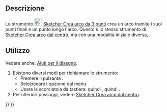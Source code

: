 <languages/>

{{Docnav/it
|[[Sketcher_CreateArc/it|Arco dal centro]]
|[[Sketcher_CreateArcOfEllipse/it|Arco di ellisse]]
|[[Sketcher_Workbench/it|Sketcher]]
|IconL=Sketcher_CreateArc.svg
|IconR=Sketcher_CreateArcOfEllipse.svg
|IconC=Workbench_Sketcher.svg
}}

{{GuiCommand/it
|Name=Sketcher Create3PointArc
|Name/it=Sketcher Crea arco da 3 punti
|MenuLocation=Schizzo → Geometrie Sketcher → Crea arco da 3 punti
|Workbenches=[[Sketcher_Workbench/it|Sketcher]]
|Shortcut={{KEY|G}} {{KEY|3}} {{KEY|A}}
|SeeAlso=
}}

<span id="Description"></span>
==Descrizione==

Lo strumento [[Image:Sketcher_Create3PointArc.svg|24px]] [[Sketcher_Create3PointArc/it|Sketcher Crea arco da 3 punti]] crea un arco tramite i suoi punti finali e un punto lungo l'arco. Questo è lo stesso strumento di [[Sketcher_CreateArc/it|Sketcher Crea arco dal centro]], ma con una modalità iniziale diversa, {{Version/it|1.0}}.

<span id="Usage"></span>
==Utilizzo==

Vedere anche: [[Sketcher_Workbench/it#Drawing_aids|Aiuti per il disegno]].

# Esistono diversi modi per richiamare lo strumento:
#* Premere il pulsante {{Button|[[Image:Sketcher_Create3PointArc.svg|16px]] [[Sketcher_Create3PointArc/it|Crea arco da 3 punti]]}}.
#* Selezionare l'opzione {{MenuCommand|Sketcher → Geometrie Sketcher → [[Image:Sketcher_Create3PointArc.svg|16px]] Crea arco da 3 punti}} dal menu.
#* Usare la scorciatoia da tastiera: {{KEY|G}} quindi {{KEY|3}}, quindi {{KEY|A}}.
# Per ulteriori passaggi, vedere [[Sketcher CreateArc/it#Usage|Sketcher Crea arco dal centro]].


{{Docnav/it
|[[Sketcher_CreateArc/it|Arco dal centro]]
|[[Sketcher_CreateArcOfEllipse/it|Arco di ellisse]]
|[[Sketcher_Workbench/it|Sketcher]]
|IconL=Sketcher_CreateArc.svg
|IconR=Sketcher_CreateArcOfEllipse.svg
|IconC=Workbench_Sketcher.svg
}}

{{Sketcher_Tools_navi{{#translation:}}}}
{{Userdocnavi{{#translation:}}}}